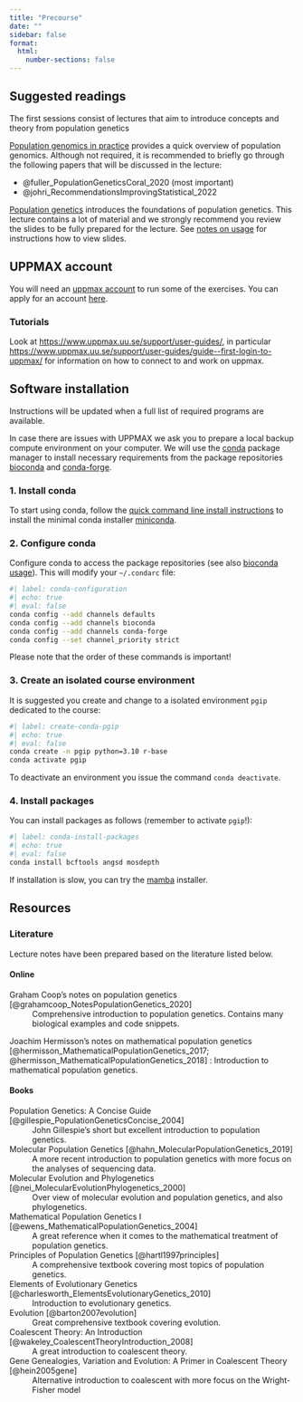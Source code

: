 ```yaml
---
title: "Precourse"
date: ""
sidebar: false
format:
  html:
    number-sections: false
---
```


## Suggested readings

The first sessions consist of lectures that aim to introduce concepts
and theory from population genetics

[Population genomics in practice](slides/pgip/index.qmd) provides a
quick overview of population genomics. Although not required, it is
recommended to briefly go through the following papers that will be
discussed in the lecture:

- @fuller_PopulationGeneticsCoral_2020 (most important)
- @johri_RecommendationsImprovingStatistical_2022

[Population genetics](slides/foundations/index.qmd) introduces the
foundations of population genetics. This lecture contains a lot of
material and we strongly recommend you review the slides to be fully
prepared for the lecture. See [notes on
usage](slides/index.qmd#a-note-on-usage) for instructions how to view
slides.

## UPPMAX account

You will need an [uppmax account](https://www.uppmax.uu.se/) to run
some of the exercises. You can apply for an account
[here](https://www.uppmax.uu.se/support/getting-started/applying-for-a-user-account/).

### Tutorials

Look at <https://www.uppmax.uu.se/support/user-guides/>, in particular
<https://www.uppmax.uu.se/support/user-guides/guide--first-login-to-uppmax/>
for information on how to connect to and work on uppmax.

## Software installation

::: {.callout-important}

Instructions will be updated when a full list of required programs are
available.

:::

In case there are issues with UPPMAX we ask you to prepare a local
backup compute environment on your computer. We will use the
[conda](https://docs.conda.io/en/latest/) package manager to install
necessary requirements from the package repositories
[bioconda](https://bioconda.github.io/) and
[conda-forge](https://conda-forge.org/).

### 1. Install conda

To start using conda, follow the [quick command line install
instructions](https://docs.conda.io/en/latest/miniconda.html#quick-command-line-install)
to install the minimal conda installer
[miniconda](https://docs.conda.io/en/latest/miniconda.html).

### 2. Configure conda

Configure conda to access the package repositories (see also [bioconda
usage](https://bioconda.github.io/#usage)). This will modify your
`~/.condarc` file:

```bash
#| label: conda-configuration
#| echo: true
#| eval: false
conda config --add channels defaults
conda config --add channels bioconda
conda config --add channels conda-forge
conda config --set channel_priority strict
```

::: {.callout-important}

Please note that the order of these commands is important!

:::

### 3. Create an isolated course environment

It is suggested you create and change to a isolated environment `pgip`
dedicated to the course:

```bash
#| label: create-conda-pgip
#| echo: true
#| eval: false
conda create -n pgip python=3.10 r-base
conda activate pgip
```

To deactivate an environment you issue the command `conda deactivate`.

### 4. Install packages

You can install packages as follows (remember to activate `pgip`!):

```bash
#| label: conda-install-packages
#| echo: true
#| eval: false
conda install bcftools angsd mosdepth
```

::: {.callout-tip}

If installation is slow, you can try the
[mamba](https://mamba.readthedocs.io/en/latest/mamba-installation.html) installer.

:::

## Resources

### Literature

Lecture notes have been prepared based on the literature listed below.

#### Online

Graham Coop's notes on population genetics [@grahamcoop_NotesPopulationGenetics_2020]
: Comprehensive introduction to population genetics. Contains many
  biological examples and code snippets.

Joachim Hermisson's notes on mathematical population genetics
[@hermisson_MathematicalPopulationGenetics_2017;
@hermisson_MathematicalPopulationGenetics_2018]
: Introduction to mathematical population genetics.

#### Books

Population Genetics: A Concise Guide [@gillespie_PopulationGeneticsConcise_2004]
: John Gillespie's short but excellent introduction to population
  genetics.

Molecular Population Genetics [@hahn_MolecularPopulationGenetics_2019]
: A more recent introduction to population genetics with more focus on
  the analyses of sequencing data.

Molecular Evolution and Phylogenetics [@nei_MolecularEvolutionPhylogenetics_2000]
: Over view of molecular evolution and population genetics, and also
  phylogenetics.

Mathematical Population Genetics I [@ewens_MathematicalPopulationGenetics_2004]
: A great reference when it comes to the mathematical treatment of
  population genetics.

Principles of Population Genetics [@hartl1997principles]
: A comprehensive textbook covering most topics of population
  genetics.

Elements of Evolutionary Genetics [@charlesworth_ElementsEvolutionaryGenetics_2010]
: Introduction to evolutionary genetics.

Evolution [@barton2007evolution]
: Great comprehensive textbook covering evolution.

Coalescent Theory: An Introduction [@wakeley_CoalescentTheoryIntroduction_2008]
: A great introduction to coalescent theory.

Gene Genealogies, Variation and Evolution: A Primer in Coalescent Theory [@hein2005gene]
: Alternative introduction to coalescent with more focus on the
  Wright-Fisher model

<br>
